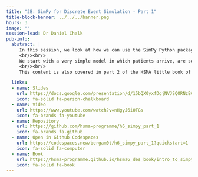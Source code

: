 ```yaml
---
title: "2B: SimPy for Discrete Event Simulation - Part 1"
title-block-banner: ../../../banner.png
hours: 3
image: ""
session-lead: Dr Daniel Chalk
pub-info:
  abstract: |
     In this session, we look at how we can use the SimPy Python package (which is built around generator functions) to build Discrete Event Simulations in Python.
     <br/><br/>
     We start with a very simple model in which patients arrive, are seen by a nurse, and then leave, before building up to multi-step models and models with branching pathways. We then explore how to record results from our simulation and explore the impact of changing the level of resources available or the distribution of inter-arrival times and activity durations.
     <br/><br/>
     This content is also covered in part 2 of the HSMA little book of DES.

  links:
  - name: Slides
    url: https://docs.google.com/presentation/d/15bQX0yxfDgjNVJSQORNzBCWVvbKI_LaTcbtYVKsvYcU/edit?usp=sharing
    icon: fa-solid fa-person-chalkboard
  - name: Video
    url: https://www.youtube.com/watch?v=nHgyJ6i0TGs
    icon: fa-brands fa-youtube
  - name: Repository
    url: https://github.com/hsma-programme/h6_simpy_part_1
    icon: fa-brands fa-github
  - name: Open in Github Codespaces
    url: https://codespaces.new/bergam0t/h6_simpy_part_1?quickstart=1
    icon: fa-solid fa-computer
  - name: Book
    url: https://hsma-programme.github.io/hsma6_des_book/intro_to_simpy.html
    icon: fa-solid fa-book
---
```

